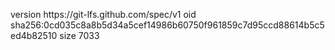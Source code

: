version https://git-lfs.github.com/spec/v1
oid sha256:0cd035c8a8b5d34a5cef14986b60750f961859c7d95ccd88614b5c5ed4b82510
size 7033
